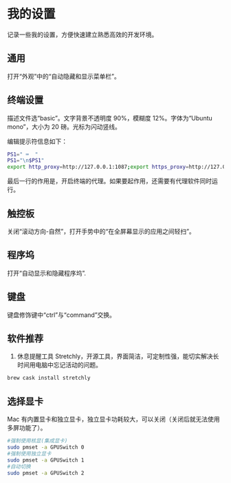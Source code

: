 # 我的设置 {#mysettings}

记录一些我的设置，方便快速建立熟悉高效的开发环境。

## 通用

打开“外观”中的“自动隐藏和显示菜单栏”。

## 终端设置

描述文件选“basic”。文字背景不透明度 90%，模糊度 12%。字体为“Ubuntu mono”，大小为 20 磅。光标为闪动竖线。

编辑提示符信息如下：

```sh
PS1=" ⌨️  "
PS1="\n$PS1"
export http_proxy=http://127.0.0.1:1087;export https_proxy=http://127.0.0.1:1087;
```

最后一行的作用是，开启终端的代理。如果要起作用，还需要有代理软件同时运行。

## 触控板

关闭“滚动方向-自然”，打开手势中的“在全屏幕显示的应用之间轻扫”。

## 程序坞

打开“自动显示和隐藏程序坞”.

## 键盘

键盘修饰键中“ctrl”与“command”交换。

## 软件推荐

1. 休息提醒工具 Stretchly，开源工具，界面简洁，可定制性强，能切实解决长时间用电脑中忘记活动的问题。

```bash
brew cask install stretchly
```

## 选择显卡

Mac 有内置显卡和独立显卡，独立显卡功耗较大，可以关闭（关闭后就无法使用多屏功能了）。

```bash
#强制使用核显(集成显卡)
sudo pmset -a GPUSwitch 0
#强制使用独立显卡
sudo pmset -a GPUSwitch 1
#自动切换
sudo pmset -a GPUSwitch 2
```
